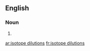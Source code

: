 ==English==

===Noun===
{{head|en|head=[[isotope]] [[dilutions]]}}

# {{plural of|isotope dilution}}

[[ar:isotope dilutions]]
[[fr:isotope dilutions]]